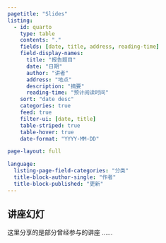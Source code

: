 ```yaml
---
pagetitle: "Slides"
listing:
  - id: quarto
    type: table
    contents: "."
    fields: [date, title, address, reading-time]
    field-display-names:
      title: "报告题目"
      date: "日期"
      author: "讲者"
      address: "地点"
      description: "摘要"
      reading-time: "预计阅读时间"
    sort: "date desc"
    categories: true
    feed: true
    filter-ui: [date, title]
    table-striped: true
    table-hover: true
    date-format: "YYYY-MM-DD"

page-layout: full

language:
  listing-page-field-categories: "分类"
  title-block-author-single: "作者"
  title-block-published: "更新"
---
```


## 讲座幻灯

这里分享的是部分曾经参与的讲座 ......

<br>

::: {#quarto}
:::


